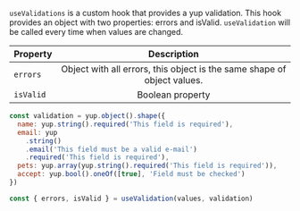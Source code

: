 
<DefaultSeo
  title="useValidation"
  titleTemplate="useValidation | useForm"
  description="Detail all resources of useValidation."
/>

`useValidations` is a custom hook that provides a yup validation. This hook provides an object with two properties: errors and isValid.
`useValidation` will be called every time when values are changed.

| Property  |                               Description                               |
| --------- | :---------------------------------------------------------------------: |
| `errors`  | Object with all errors, this object is the same shape of object values. |
| `isValid` |                            Boolean property                             |

```jsx
const validation = yup.object().shape({
  name: yup.string().required('This field is required'),
  email: yup
    .string()
    .email('This field must be a valid e-mail')
    .required('This field is required'),
  pets: yup.array(yup.string().required('This field is required')),
  accept: yup.bool().oneOf([true], 'Field must be checked')
})

const { errors, isValid } = useValidation(values, validation)
```
